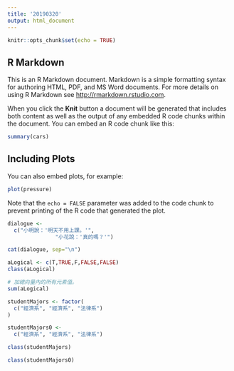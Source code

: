 ```yaml
---
title: '20190320'
output: html_document
---
```


```r
knitr::opts_chunk$set(echo = TRUE)
```

## R Markdown

This is an R Markdown document. Markdown is a simple formatting syntax for authoring HTML, PDF, and MS Word documents. For more details on using R Markdown see <http://rmarkdown.rstudio.com>.

When you click the **Knit** button a document will be generated that includes both content as well as the output of any embedded R code chunks within the document. You can embed an R code chunk like this:

```r
summary(cars)
```

## Including Plots

You can also embed plots, for example:

```r
plot(pressure)
```

Note that the `echo = FALSE` parameter was added to the code chunk to prevent printing of the R code that generated the plot.



```r
dialogue <- 
  c("小明說：'明天不用上課。'",
               "小花說：'真的嗎？'")

cat(dialogue, sep="\n")
```
```r
aLogical <- c(T,TRUE,F,FALSE,FALSE)
class(aLogical)
```
```r
# 加總向量內的所有元素值。
sum(aLogical)
```
```r
studentMajors <- factor(
  c("經濟系", "經濟系", "法律系")
)
```

```r
studentMajors0 <- 
  c("經濟系", "經濟系", "法律系")

```

```r
class(studentMajors)
```

```r
class(studentMajors0)
```

